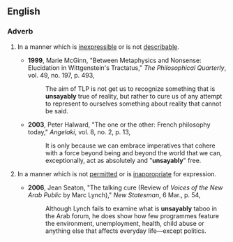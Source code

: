 ==English==

===Adverb===
{{en-adv}}

# {{context|philosophy|rare}} In a manner which is [[inexpressible]] or is not [[describable]].
#*'''1999''', Marie McGinn, "Between Metaphysics and Nonsense: Elucidation in Wittgenstein's Tractatus," ''The Philosophical Quarterly'', vol. 49, no. 197, p. 493,
#*:The aim of TLP is not get us to recognize something that is '''unsayably''' true of reality, but rather to cure us of any attempt to represent to ourselves something about reality that cannot be said.
#*'''2003''', Peter Halward, "The one or the other: French philosophy today," ''Angelaki'', vol. 8, no. 2, p. 13,
#*:It is only because we can embrace imperatives that cohere with a force beyond being and beyond the world that we can, exceptionally, act as absolutely and "'''unsayably'''" free.
# {{rare}} In a manner which is not [[permit]]ted or is [[inappropriate]] for expression.
#*'''2006''', Jean Seaton, "The talking cure (Review of ''Voices of the New Arab Public'' by Marc Lynch)," ''New Statesman'', 6 Mar., p. 54,
#*:Although Lynch fails to examine what is '''unsayably''' taboo in the Arab forum, he does show how few programmes feature the environment, unemployment, health, child abuse or anything else that affects everyday life—except politics.